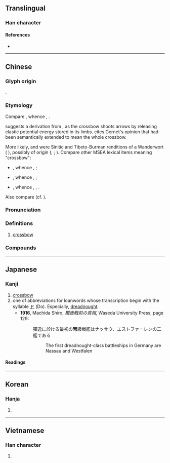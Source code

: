 {{character info}}
==Translingual==

===Han character===
{{Han char|rn=57|rad=弓|as=05|sn=8|four=47207|canj=VEN|ids=⿱奴弓}}

====References====
* {{Han ref|kx=0358.030|dkj=09760|dj=0674.170|hdz=20994.050|uh=5F29|ud=24361|bh=A9B8|bd=43448}}

----

==Chinese==
{{zh-forms}}

===Glyph origin===
{{Han etym}}
{{Han compound|奴|弓|ls=psc|c1=p|c2=s|t2=bow}}.

===Etymology===
Compare {{cog|tbq-pro|*s-na||crossbow}}, whence {{cog|duu|tana}}, {{cog|nxq|daqna}}.

{{zh-ref|Unger (1990)}} suggests a derivation from {{och-l|努|to tense; to exert}}, as the crossbow shoots arrows by releasing elastic potential energy stored in its limbs. {{zh-ref|Ferlus (1999)}} cites Gernet's opinion that {{och-l|砮|stone arrow-tip}} had been semantically extended to mean the whole crossbow.

More likely, {{och-l|弩}} and {{cog|tbq-pro|*s-na}} were Sinitic and Tibeto-Burman renditions of a {{w|Mainland Southeast Asia linguistic area|Mainland Southeast Asian}} Wanderwort ({{zh-ref|Ratliff, 2010}}<!---; {{zh-ref|Blench, 2014}}, unpublished manuscript, to be removed from here as well as About Chinese/references?--->), possibly of {{der|zh|aav}} origin ({{zh-ref|Norman and Mei, 1976}}; {{zh-ref|Benedict, 1990}}; {{zh-ref|Schuessler, 2007}}). Compare other MSEA lexical items meaning "crossbow":
* {{cog|mkh-pro|*snaʔ}}, whence {{cog|vi|ná}}, {{cog|km|ស្នា}};
* {{cog|hmx-pro|*nhaᴮ}}, whence {{cog|mww|hneev}}, {{cog|ium|hnaav}};
* {{cog|tai-pro|*ʰnwɯəᶜ}}, whence {{cog|th|หน้าไม้}}, {{cog|lo|ໜ້າໄມ້}}, {{cog|khb|ᦐᦱᧉᦺᦙᧉ}}.
Also compare {{cog|map-pro|*panaq||to shoot (an arrow)}} (cf. {{cog|mkh-pro|*paɲʔ}}).

===Pronunciation===
{{zh-pron
|m=nǔ
|c=nou5
|h=pfs=
|md=
|mn=xm,qz:ló͘/zz:nó͘/xm:lō͘/qz:lǒ͘
|w=
|mc=y
|oc=y
|cat=n
}}

===Definitions===
{{zh-hanzi}}

# [[crossbow]]

===Compounds===
{{zh-der|彊弩之末|弩末|弩箭離絃|弩手|強弓硬弩|弩弓|勁弩|幰弩|強弩|張眉弩眼|弩箭|弩箙|弩張劍拔|弓弩|強弩之末|弩機|劍拔弩張|弩砲|搭弩張弓|硬弩強弓|璅弩|負弩先驅|負弩|踏弩}}
----

==Japanese==

===Kanji===
{{ja-kanji|grade=|rs=弓05}}

# [[crossbow]]
# one of abbreviations for loanwords whose transcription begin with the syllable [[ド]] (Do). Especially, [[dreadnought]].
#* '''1916''', Machida Shiro, ''獨逸戰前の真相'',  Waseda University Press, page 129:
#*: 獨逸に於ける最初の'''弩'''級戦艦はナッサウ、エストファーレンの二艦である
#*:: The first dreadnought-class battleships in Germany are Nassau and Westfalen

====Readings====
{{ja-readings
|goon=ぬ, の
|kanon=ど
|kun=いしゆみ-, おおゆみ-<おほゆみ-
}}

----

==Korean==

===Hanja===
{{ko-hanja|hangeul=노|eumhun=|rv=no|mr=no|y=no}}

# {{rfdef|ko|sort=弓05}}

----

==Vietnamese==

===Han character===
{{vi-hantu|[[nỏ]], [[nỗ]], [[ná]], [[nõ]]|rs=弓05}}

# {{rfdef|vi|sort=弓05}}